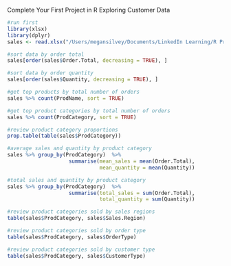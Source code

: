 Complete Your First Project in R
Exploring Customer Data

```r
#run first
library(xlsx)
library(dplyr)
sales <- read.xlsx("/Users/megansilvey/Documents/LinkedIn Learning/R Project Course/Red30 Tech Sales.xlsx",1)
```

```r
#sort data by order total
sales[order(sales$Order.Total, decreasing = TRUE), ]
```


```r
#sort data by order quantity
sales[order(sales$Quantity, decreasing = TRUE), ]
```

```r
#get top products by total number of orders
sales %>% count(ProdName, sort = TRUE)
```


```r
#get top product categories by total number of orders
sales %>% count(ProdCategory, sort = TRUE)
```


```r
#review product category proportions
prop.table(table(sales$ProdCategory))
```

```r
#average sales and quantity by product category
sales %>% group_by(ProdCategory)  %>%
                    summarise(mean_sales = mean(Order.Total), 
                              mean_quantity = mean(Quantity))
```

```r
#total sales and quantity by product category
sales %>% group_by(ProdCategory)  %>%
                    summarise(total_sales = sum(Order.Total), 
                              total_quantity = sum(Quantity))
```

```r
#review product categories sold by sales regions
table(sales$ProdCategory, sales$Sales.Region)
```

```r
#review product categories sold by order type
table(sales$ProdCategory, sales$OrderType)
```

```r
#review product categories sold by customer type
table(sales$ProdCategory, sales$CustomerType)
```

